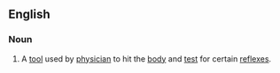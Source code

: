 ==English==
===Noun===
{{en-noun|head=[[reflex]] [[hammer]]}}

#{{medicine}} A [[tool]] used by [[physician]] to hit the [[body]] and [[test]] for certain [[reflex]]es.